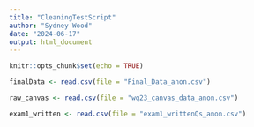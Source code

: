 ```yaml
---
title: "CleaningTestScript"
author: "Sydney Wood"
date: "2024-06-17"
output: html_document
---
```


```r
knitr::opts_chunk$set(echo = TRUE)
```



```r
finalData <- read.csv(file = "Final_Data_anon.csv")

raw_canvas <- read.csv(file = "wq23_canvas_data_anon.csv")

exam1_written <- read.csv(file = "exam1_writtenQs_anon.csv")
```



